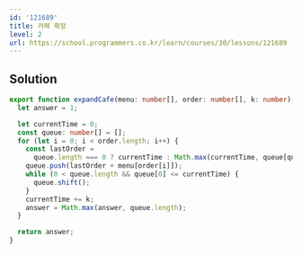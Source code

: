 ```yaml
---
id: '121689'
title: 카페 확장
level: 2
url: https://school.programmers.co.kr/learn/courses/30/lessons/121689
---
```


## Solution

```typescript showLineNumbers
export function expandCafe(menu: number[], order: number[], k: number) {
  let answer = 1;

  let currentTime = 0;
  const queue: number[] = [];
  for (let i = 0; i < order.length; i++) {
    const lastOrder =
      queue.length === 0 ? currentTime : Math.max(currentTime, queue[queue.length - 1]);
    queue.push(lastOrder + menu[order[i]]);
    while (0 < queue.length && queue[0] <= currentTime) {
      queue.shift();
    }
    currentTime += k;
    answer = Math.max(answer, queue.length);
  }

  return answer;
}
```
